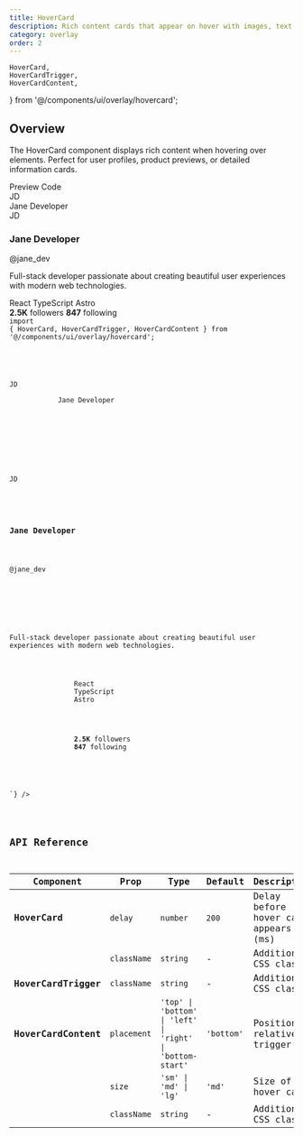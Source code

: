 ```yaml
---
title: HoverCard
description: Rich content cards that appear on hover with images, text, and actions
category: overlay
order: 2
---
```


    HoverCard,
    HoverCardTrigger,
    HoverCardContent,
} from '@/components/ui/overlay/hovercard';

## Overview

The HoverCard component displays rich content when hovering over elements. Perfect for user profiles, product previews, or detailed information cards.

<Tabs defaultValue="preview" class="h-auto">
    <TabsList variant="pills" slot="list">
        <TabsTrigger value="preview" variant="pills">Preview</TabsTrigger>
        <TabsTrigger value="code" variant="pills">Code</TabsTrigger>
    </TabsList>
    <TabsContent value="preview" preview class="space-y-4 justify-center">
        <HoverCard>
            <HoverCardTrigger>
                <div class="flex items-center gap-2 p-2 rounded hover:bg-gray-50 cursor-pointer w-fit">
                    <div class="w-8 h-8 bg-blue-500 rounded-full flex items-center justify-center text-white text-sm font-semibold">JD</div>
                    <span class="font-medium">Jane Developer</span>
                </div>
            </HoverCardTrigger>
            <HoverCardContent placement="bottom" className="w-96 p-6">
                <div class="space-y-4">
                    <div class="flex items-start gap-3">
                        <div class="w-12 h-12 bg-blue-500 rounded-full flex items-center justify-center text-white font-semibold">JD</div>
                        <div class="flex-1">
                            <h3 class="font-semibold">Jane Developer</h3>
                            <p class="text-sm text-gray-600">@jane_dev</p>
                        </div>
                    </div>
                    <p class="text-sm">Full-stack developer passionate about creating beautiful user experiences with modern web technologies.</p>
                    <div class="flex gap-2 flex-wrap">
                        <span class="px-2 py-1 bg-gray-100 text-gray-700 rounded text-xs">React</span>
                        <span class="px-2 py-1 bg-gray-100 text-gray-700 rounded text-xs">TypeScript</span>
                        <span class="px-2 py-1 bg-gray-100 text-gray-700 rounded text-xs">Astro</span>
                    </div>
                    <div class="flex gap-4 text-sm">
                        <span><strong>2.5K</strong> followers</span>
                        <span><strong>847</strong> following</span>
                    </div>
                </div>
            </HoverCardContent>
        </HoverCard>
    </TabsContent>
    <TabsContent value="code">
        <Code language="astro" code={`---

## import { HoverCard, HoverCardTrigger, HoverCardContent } from '@/components/ui/overlay/hovercard';

<HoverCard>
    <HoverCardTrigger>
        <div class="flex items-center gap-2 p-2 rounded hover:bg-gray-50 cursor-pointer w-fit">
            <div class="w-8 h-8 bg-blue-500 rounded-full flex items-center justify-center text-white text-sm font-semibold">JD</div>
            <span class="font-medium">Jane Developer</span>
        </div>
    </HoverCardTrigger>
    <HoverCardContent size="lg" placement="bottom">
        <div class="space-y-4">
            <div class="flex items-start gap-3">
                <div class="w-12 h-12 bg-blue-500 rounded-full flex items-center justify-center text-white font-semibold">JD</div>
                <div class="flex-1">
                    <h3 class="font-semibold">Jane Developer</h3>
                    <p class="text-sm text-gray-600">@jane_dev</p>
                </div>
            </div>
            <p class="text-sm">Full-stack developer passionate about creating beautiful user experiences with modern web technologies.</p>
            <div class="flex gap-2 flex-wrap">
                <span class="px-2 py-1 bg-gray-100 text-gray-700 rounded text-xs">React</span>
                <span class="px-2 py-1 bg-gray-100 text-gray-700 rounded text-xs">TypeScript</span>
                <span class="px-2 py-1 bg-gray-100 text-gray-700 rounded text-xs">Astro</span>
            </div>
            <div class="flex gap-4 text-sm">
                <span><strong>2.5K</strong> followers</span>
                <span><strong>847</strong> following</span>
            </div>
        </div>
    </HoverCardContent>
</HoverCard>`} />
    </TabsContent>
</Tabs>

## API Reference

| Component            | Prop        | Type                                                       | Default    | Description                          |
| -------------------- | ----------- | ---------------------------------------------------------- | ---------- | ------------------------------------ |
| **HoverCard**        | `delay`     | `number`                                                   | `200`      | Delay before hover card appears (ms) |
|                      | `className` | `string`                                                   | -          | Additional CSS classes               |
| **HoverCardTrigger** | `className` | `string`                                                   | -          | Additional CSS classes               |
| **HoverCardContent** | `placement` | `'top' \| 'bottom' \| 'left' \| 'right' \| 'bottom-start'` | `'bottom'` | Position relative to trigger         |
|                      | `size`      | `'sm' \| 'md' \| 'lg'`                                     | `'md'`     | Size of the hover card               |
|                      | `className` | `string`                                                   | -          | Additional CSS classes               |

